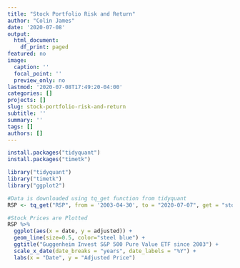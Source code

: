 ```yaml
---
title: "Stock Portfolio Risk and Return"
author: "Colin James"
date: '2020-07-08'
output:
  html_document:
    df_print: paged
featured: no
image:
  caption: ''
  focal_point: ''
  preview_only: no
lastmod: '2020-07-08T17:49:20-04:00'
categories: []
projects: []
slug: stock-portfolio-risk-and-return
subtitle: ''
summary: ''
tags: []
authors: []
---
```


```r
install.packages("tidyquant")
install.packages("timetk")

library("tidyquant")
library("timetk")
library("ggplot2")

```

```r
#Data is downloaded using tq_get function from tidyquant
RSP <- tq_get("RSP", from = '2003-04-30', to = "2020-07-07", get = "stock.prices")

#Stock Prices are Plotted
RSP %>%
  ggplot(aes(x = date, y = adjusted)) +
  geom_line(size=0.5, color="steel blue") +
  ggtitle("Guggenheim Invest S&P 500 Pure Value ETF since 2003") +
  scale_x_date(date_breaks = "years", date_labels = "%Y") +
  labs(x = "Date", y = "Adjusted Price")

```
